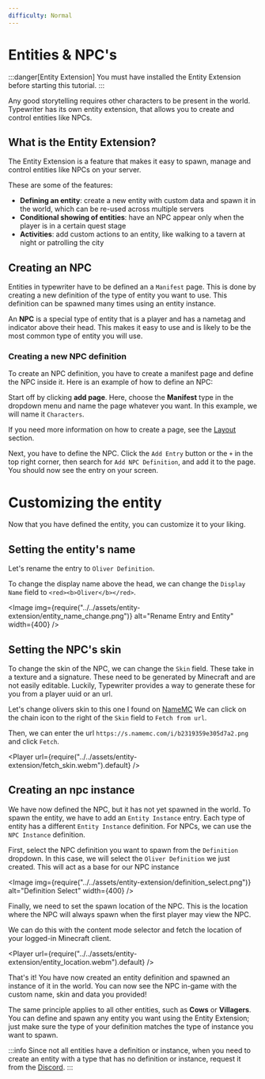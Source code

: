 ```yaml
---
difficulty: Normal
---
```



# Entities & NPC's
:::danger[Entity Extension]
You must have installed the Entity Extension before starting this tutorial.
:::

Any good storytelling requires other characters to be present in the world. 
Typewriter has its own entity extension, that allows you to create and control entities like NPCs.

## What is the Entity Extension?
The Entity Extension is a feature that makes it easy to spawn, manage and control entities like NPCs on your server.

These are some of the features:
- **Defining an entity**: create a new entity with custom data and spawn it in the world, which can be re-used across multiple servers
- **Conditional showing of entities**: have an NPC appear only when the player is in a certain quest stage
- **Activities**: add custom actions to an entity, like walking to a tavern at night or patrolling the city

## Creating an NPC
Entities in typewriter have to be defined an a `Manifest` page.
This is done by creating a new definition of the type of entity you want to use.
This definition can be spawned many times using an entity instance.

An **NPC** is a special type of entity that is a player and has a nametag and indicator above their head.
This makes it easy to use and is likely to be the most common type of entity you will use.

### Creating a new NPC definition
To create an NPC definition, you have to create a manifest page and define the NPC inside it. Here is an example of how to define an NPC:

Start off by clicking **add page**.
Here, choose the **Manifest** type in the dropdown menu and name the page whatever you want.
In this example, we will name it `Characters`.

If you need more information on how to create a page, see the [Layout](../../02-getting-started/02-layout.mdx) section.

Next, you have to define the NPC. Click the `Add Entry` button or the `+` in the top right corner,
then search for `Add NPC Definition`, and add it to the page. You should now see the entry on your screen.

<EntrySearch entryName='npc_definition'/>

# Customizing the entity
Now that you have defined the entity, you can customize it to your liking.

## Setting the entity's name
Let's rename the entry to `Oliver Definition`.

To change the display name above the head, we can change the `Display Name` field to `<red><b>Oliver</b></red>`.

<Image img={require("../../assets/entity-extension/entity_name_change.png")} alt="Rename Entry and Entity" width={400} />

## Setting the NPC's skin

To change the skin of the NPC, we can change the `Skin` field.
These take in a texture and a signature.
These need to be generated by Minecraft and are not easily editable.
Luckily, Typewriter provides a way to generate these for you from a player uuid or an url.

Let's change olivers skin to this one I found on [NameMC](https://s.namemc.com/i/b2319359e305d7a2.png)
We can click on the chain icon to the right of the `Skin` field to `Fetch from url`.

Then, we can enter the url `https://s.namemc.com/i/b2319359e305d7a2.png` and click `Fetch`.

<Player url={require("../../assets/entity-extension/fetch_skin.webm").default} />

## Creating an npc instance
We have now defined the NPC, but it has not yet spawned in the world. 
To spawn the entity, we have to add an `Entity Instance` entry.
Each type of entity has a different `Entity Instance` definition.
For NPCs, we can use the `NPC Instance` definition.

<EntrySearch entryName='npc_instance'/>

First, select the NPC definition you want to spawn from the `Definition` dropdown.
In this case, we will select the `Oliver Definition` we just created.
This will act as a base for our NPC instance

<Image img={require("../../assets/entity-extension/definition_select.png")} alt="Definition Select" width={400} />

Finally, we need to set the spawn location of the NPC.
This is the location where the NPC will always spawn when the first player may view the NPC.

We can do this with the content mode selector and fetch the location of your logged-in Minecraft client.

<Player url={require("../../assets/entity-extension/entity_location.webm").default} />


That's it!
You have now created an entity definition and spawned an instance of it in the world.
You can now see the NPC in-game with the custom name, skin and data you provided!

The same principle applies to all other entities, such as **Cows** or **Villagers**.
You can define and spawn any entity you want using the Entity Extension; just make sure the type of your definition matches the type of instance you want to spawn.

:::info
Since not all entities have a definition or instance, when you need to create an entity with a type that has no definition or instance, request it from the [Discord](https://discord.gg/HtbKyuDDBw).
:::
